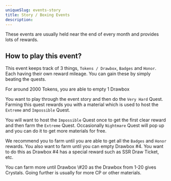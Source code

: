 ```yaml
---
uniqueSlug: events-story
title: Story / Boxing Events
description:
---
```


These events are usually held near the end of every month and provides lots of rewards.

## How to play this event?

This event keeps track of 3 things, `Tokens / Drawbox`, `Badges` and `Honor`. Each having their own reward mileage.
You can gain these by simply beating the quests.

<Callout type="default">
	For around 2000 Tokens, you are able to empty 1 Drawbox
</Callout>

You want to play through the event story and then do the `Very Hard` Quest.
Farming this quest rewards you with a material which is used to host the `Extreme` and `Impossible` Quest.

You will want to host the `Impossible` Quest once to get the first clear reward and then farm the `Extreme` Quest.
Occasionally `Nightmare` Quest will pop up and you can do it to get more materials for free.

We recommend you to farm until you are able to get all the `Badges` and `Honor` rewards.
You also want to farm until you can empty Drawbox \#4.
You want to do this as Drawbox \#4 has a special reward such as SSR Draw Ticket, etc.

<Callout type="default">
	You can farm more until Drawbox \#20 as the Drawbox from
	1-20 gives Crystals. Going further is usually for more
	CP or other materials.
</Callout>
